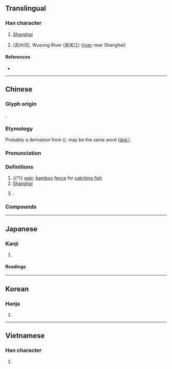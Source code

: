 {{also|沪}}
{{character info}}
==Translingual==

===Han character===
{{Han char|rn=85|rad=水|as=11|sn=14|four=33117|canj=EHSU,EISU|ids=⿰氵扈}}

# [[Shanghai]]
# {{w|Suzhou Creek}} (苏州河), Wusong River (吴淞江) ([[river]] near Shanghai)

====References====
* {{Han ref|kx=0643.260|dkj=18072|dj=1051.070|hdz=31731.060|uh=6EEC|ud=28396|bh=BAAD|bd=47789}}

----

==Chinese==
{{zh-forms|s=沪}}

===Glyph origin===
{{Han etym}}
{{Han compound|水|扈|ls=psc|c1=s|c2=p|t1=water}}.

===Etymology===
Probably a derivation from {{och-l|互|intertwining}} ({{zh-ref|Schuessler, 2007}}). {{och-l|扈|to stop; to prevent}} may be the same word ([[ibid.]]).

===Pronunciation===
{{zh-pron
|m=hù
|m-s=
|c=wu6
|c-t=fu5
|g=fu5
|h=pfs=fu;gd=fu4
|j=
|mb=hú
|md=hô
|mn=xm,zz,tw:hō͘/qz:hǒ͘
|mn-t=hu6
|w=3hhu
|x=fu4
|mc=y
|oc=y
|ma=y
|cat=n,pn
}}

===Definitions===
{{zh-hanzi}}

# {{†}} [[weir]]; [[bamboo]] [[fence]] for [[catch]]ing [[fish]]
# [[Shanghai]]
#: {{zh-x|^滬語|Shanghainese}}
# {{surname|zh}}.

===Compounds===
{{zh-der|滬瀆|滬江|滬語|京滬鐵路|石滬|淞滬之戰|滬劇|滬尾|淞滬鐵路}}

----

==Japanese==

===Kanji===
{{ja-kanji|grade=|rs=水11}}

# {{rfdef|ja|sort=水11}}

====Readings====
{{ja-readings
|goon=ぐ, ご
|kanon=こ
|kun=えり-, あじろ-}}

----

==Korean==

===Hanja===
{{ko-hanja|hangeul=호|eumhun=|rv=ho|mr=ho|y=ho}}

# {{rfdef|ko|sort=水11}}

----

==Vietnamese==

===Han character===
{{vi-readings|reading=hộ, hỗ|rs=水11}}

# {{rfdef|vi|sort=水11}}